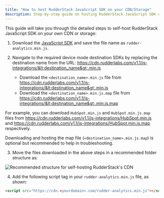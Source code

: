 ```yaml
---
title: "How to host RudderStack JavaScript SDK on your CDN/Storage"
description: Step-by-step guide on hosting RudderStack JavaScript SDK on your own CDN or storage.
---
```


This guide will take you through the detailed steps to self-host RudderStack JavaScript SDK on your own CDN or storage:

1. Download the [JavaScript SDK](https://cdn.rudderlabs.com/v1.1/rudder-analytics.min.js) and save the file name as `rudder-analytics.min.js`.
2. Navigate to the required device mode destination SDKs by replacing the destination name from the URL: https://cdn.rudderlabs.com/v1.1/js-integrations/&lt;destination_name&gt;.min.js

    - Download the `<destination_name>.min.js` file from https://cdn.rudderlabs.com/v1.1/js-integrations/&lt;destination_name&gt;.min.js 
    - Download the `<destination_name>.min.js.map` file from https://cdn.rudderlabs.com/v1.1/js-integrations/&lt;destination_name&gt;.min.js.map 

For example, you can download `HubSpot.min.js` and `HubSpot.min.js.map` files from  https://cdn.rudderlabs.com/v1.1/js-integrations/HubSpot.min.js and  https://cdn.rudderlabs.com/v1.1/js-integrations/HubSpot.min.js.map respectively.

<div class="infoBlock">
Downloading and hosting the map file (<code class="inline-code">&lt;destination_name&gt;.min.js.map</code>) is optional but recommended to help in troubleshooting.
</div>

3. Move the files downloaded in the above steps in a recommended folder structure as: 

<img src="../../assets/js-sdk-recommended-folder-structure.png" alt="Recommended structure for self-hosting RudderStack's CDN" />

4. Add the following script tag in your `rudder-analytics.min.js` file, as shown:

```html
<script src="https://cdn.<yourdomain>.com/rudder-analytics.min.js"></script>
```